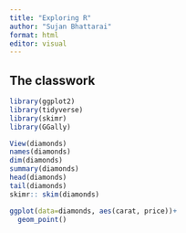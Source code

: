 ```yaml
---
title: "Exploring R"
author: "Sujan Bhattarai"
format: html
editor: visual
---
```


## The classwork

```r
library(ggplot2)
library(tidyverse)
library(skimr)
library(GGally)
```

```r
View(diamonds)
names(diamonds)
dim(diamonds)
summary(diamonds)
head(diamonds)
tail(diamonds)
skimr:: skim(diamonds)
```

```r
ggplot(data=diamonds, aes(carat, price))+
  geom_point()
```
